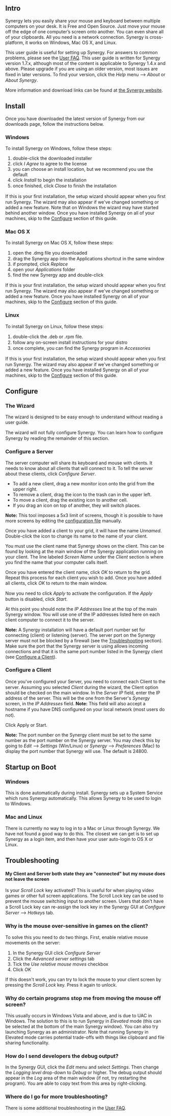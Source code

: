 ==Intro==

Synergy lets you easily share your mouse and keyboard between multiple computers on your desk. It is Free and Open Source. Just move your mouse off the edge of one computer’s screen onto another. You can even share all of your clipboards. All you need is a network connection. Synergy is cross-platform, it works on Windows, Mac OS X, and Linux.

This user guide is useful for setting up Synergy. For answers to common problems, please see the [[User FAQ]]. This user guide is written for Synergy version 1.7.x, although most of the content is applicable to Synergy 1.4.x and above. Please upgrade if you are using an older version, most issues are fixed in later versions. To ﬁnd your version, click the ''Help'' menu --> ''About'' or ''About Synergy''.

More information and download links can be found at [http://synergy-project.org the Synergy website].

==Install==

Once you have downloaded the latest version of Synergy from our downloads page, follow the instructions below.

===Windows===
To install Synergy on Windows, follow these steps:
# double-click the downloaded installer
# click ''I Agree'' to agree to the license
# you can choose an install location, but we recommend you use the default
# click ''Install'' to begin the installation
# once finished, click ''Close'' to ﬁnish the installation

If this is your ﬁrst installation, the setup wizard should appear when you ﬁrst run Synergy. The wizard may also appear if we've changed something or added a new feature. Note that on Windows the wizard may have started behind another window. Once you have installed Synergy on all of your machines, skip to the [[User Guide#Configure|Configure]] section of this guide.

===Mac OS X===
To install Synergy on Mac OS X, follow these steps:
# open the .dmg ﬁle you downloaded
# drag the Synergy app into the Applications shortcut in the same window
# if prompted, click ''Replace''
# open your ''Applications'' folder
# find the new Synergy app and double-click

If this is your ﬁrst installation, the setup wizard should appear when you ﬁrst run Synergy. The wizard may also appear if we've changed something or added a new feature. Once you have installed Synergy on all of your machines, skip to the [[User Guide#Configure|Configure]] section of this guide.

===Linux===
To install Synergy on Linux, follow these steps:
# double-click the .deb or .rpm ﬁle.
# follow any on-screen install instructions for your distro
# once complete, you can ﬁnd the Synergy program in ''Accessories''

If this is your first installation, the setup wizard should appear when you ﬁrst run Synergy. The wizard may also appear if we've changed something or added a new feature. Once you have installed Synergy on all of your machines, skip to the [[User_Guide#Configure|Configure]] section of this guide.

==Configure==

===The Wizard===
The wizard is designed to be easy enough to understand without reading a user guide.

The wizard will not fully conﬁgure Synergy. You can learn how to conﬁgure Synergy by reading the remainder of this section.

===Configure a Server===

The server computer will share its keyboard and mouse with clients. It needs to know about all clients that will connect to it. To tell the server about these clients, click ''Configure Server''.

* To add a new client, drag a new monitor icon onto the grid from the upper right.
* To remove a client, drag the icon to the trash can in the upper left.
* To move a client, drag the existing icon to another cell.
* If you drag an icon on top of another, they will switch places.
'''Note:''' This tool imposes a 5x3 limit of screens, though it is possible to have more screens
by editing the [[User Guide#Text_Config|configuration file]] manually.

Once you have added a client to your grid, it will have the name ''Unnamed''. Double-click the icon to change its name to the name of your client.

You must use the client name that Synergy shows on the client. This can be found by looking at the main window of the Synergy application running on your client. The line labeled ''Screen Name'' under the ''Client'' section is where you find the name that your computer calls itself.

Once you have entered the client name, click ''OK'' to return to the grid. Repeat this process for each client you wish to add. Once you have added all clients, click ''OK'' to return to the main window.

Now you need to click ''Apply'' to activate the conﬁguration. If the ''Apply'' button is disabled, click ''Start''.

At this point you should note the ''IP Addresses'' line at the top of the main Synergy window. You will use one of the IP addresses listed here on each client computer to connect it to the server.

'''Note:''' A Synergy installation will have a default port number set for connecting (client) or listening (server). The server port on the Synergy server must not be blocked by a firewall (see the [[User Guide#Troubleshooting|Troubleshooting]] section). Make sure the port that the Synergy server is using allows incoming connections and that it is the same port number listed in the Synergy client (see [[User Guide#Configure_a_Client|Configure a Client]]).

===Configure a Client===
Once you've conﬁgured your Server, you need to connect each Client to the server. Assuming you selected ''Client'' during the wizard, the Client option should be checked on the main window. In the ''Server IP'' field, enter the IP address of the server. This will be the one from the Server's ''Synergy'' screen, in the ''IP Addresses'' field.
'''Note:''' This field will also accept a hostname if you have DNS conﬁgured on your local network (most users do not).

Click Apply or Start.

'''Note:''' The port number on the Synergy client must be set to the same number as the port number on the Synergy server. You may check this by going to ''Edit'' --> ''Settings'' (Win/Linux) or ''Synergy'' --> ''Preferences'' (Mac) to display the port number that Synergy will use. The default is 24800.

==Startup on Boot==

===Windows===
This is done automatically during install. Synergy sets up a System Service which runs Synergy automatically. This allows Synergy to be used to login to Windows.

===Mac and Linux===
There is currently no way to log in to a Mac or Linux through Synergy. We have not found a good way to do this. The closest we can get is to set up Synergy as a login item, and then have your user auto-login to OS X or Linux.

==Troubleshooting==

====My Client and Server both state they are "connected" but my mouse does not leave the screen====
Is your ''Scroll Lock'' key activated? This is useful for when playing video games or other full screen applications. The Scroll Lock key can be used to prevent the mouse switching input to another screen. Users that don't have a Scroll Lock key can re-assign the lock key in the Synergy GUI at ''Conﬁgure Server'' --> ''Hotkeys'' tab.

===Why is the mouse over-sensitive in games on the client?===
To solve this you need to do two things.
First, enable relative mouse movements on the server:
# In the Synergy GUI click ''Conﬁgure Server''
# Click the ''Advanced server settings'' tab
# Tick the ''Use relative mouse moves'' checkbox
# Click ''OK''
If this doesn't work, you can try to lock the mouse to your client screen by pressing the ''Scroll Lock'' key. Press it again to unlock.

===Why do certain programs stop me from moving the mouse off screen?===
This usually occurs in Windows Vista and above, and is due to UAC in Windows. The solution to this is to run Synergy in ''Elevated'' mode (this can be selected at the bottom of the main Synergy window). You can also try launching Synergy as an administrator. Note that running Synergy in Elevated mode carries potential trade-offs with things like clipboard and file sharing functionality.

===How do I send developers the debug output?===
In the Synergy GUI, click the ''Edit'' menu and select ''Settings''. Then change the ''Logging level'' drop-down to ''Debug'' or higher. The debug output should appear in the ''Log'' area of the main window (if not, try restarting the program). You are able to copy text from this area by right-clicking.

===Where do I go for more troubleshooting?===
There is some additional troubleshooting in the [[User FAQ]].